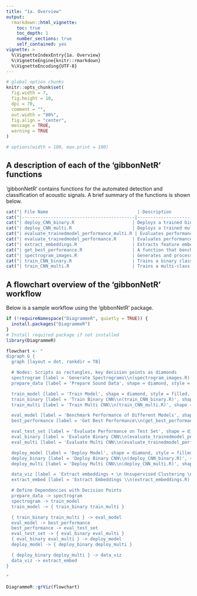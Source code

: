 ```yaml
---
title: "1a. Overview"
output:
  rmarkdown::html_vignette:
    toc: true
    toc_depth: 1
    number_sections: true
    self_contained: yes
vignette: >
  %\VignetteIndexEntry{1a. Overview}
  %\VignetteEngine{knitr::rmarkdown}
  %\VignetteEncoding{UTF-8}
---
```


```r
# global option chunks
knitr::opts_chunk$set(
  fig.width = 7,
  fig.height = 10,
  dpi = 70,
  comment = "",
  out.width = "80%",
  fig.align = "center",
  message = TRUE,
  warning = TRUE
)

# options(width = 100, max.print = 100)
```

## A description of each of the 'gibbonNetR' functions
'gibbonNetR' contains functions for the automated detection and classification of acoustic signals. A brief summary of the functions is shown below.

```r
cat("| File Name                                  | Description                                      |\n")
cat("|-------------------------------------------|--------------------------------------------------|\n")
cat("| deploy_CNN_binary.R                      | Deploys a trained binary CNN model over a directory of sound files               |\n")
cat("| deploy_CNN_multi.R                       | Deploys a trained multi-class CNN model over a directory of sound files          |\n")
cat("| evaluate_trainedmodel_performance_multi.R | Evaluates performance of a multi-class model on a test dataset     |\n")
cat("| evaluate_trainedmodel_performance.R      | Evaluates performance of a binary model on a test dataset          |\n")
cat("| extract_embeddings.R                     | Extracts feature embeddings from trained models   |\n")
cat("| get_best_performance.R                   | A function that benchmarks multiple trained models    |\n")
cat("| spectrogram_images.R                     | Generates and processes spectrogram images       |\n")
cat("| train_CNN_binary.R                       | Trains a binary classification CNN model        |\n")
cat("| train_CNN_multi.R                        | Trains a multi-class classification CNN model   |\n")
```

## A flowchart overview of the 'gibbonNetR' workflow
Below is a sample workflow using the 'gibbonNetR' package. 
```r
if (!requireNamespace("DiagrammeR", quietly = TRUE)) {
  install.packages("DiagrammeR")
}
# Install required package if not installed
library(DiagrammeR)

flowchart <- "
digraph G {
  graph [layout = dot, rankdir = TB]

  # Nodes: Scripts as rectangles, key decision points as diamonds
  spectrogram [label = 'Generate Spectrograms\\n(spectrogram_images.R)', shape = rectangle, style = filled, fillcolor = lightblue]
  prepare_data [label = 'Prepare Sound Data', shape = diamond, style = filled, fillcolor = white]

  train_model [label = 'Train Model', shape = diamond, style = filled, fillcolor = white]
  train_binary [label = 'Train Binary CNN\\n(train_CNN_binary.R)', shape = rectangle, style = filled, fillcolor = green]
  train_multi [label = 'Train Multi CNN\\n(train_CNN_multi.R)', shape = rectangle, style = filled, fillcolor = green]

  eval_model [label = 'Benchmark Performance of Different Models', shape = diamond, style = filled, fillcolor = white]
  best_performance [label = 'Get Best Performance\\n(get_best_performance.R)', shape = rectangle, style = filled, fillcolor = pink]

  eval_test_set [label = 'Evaluate Performance on Test Set', shape = diamond, style = filled, fillcolor = white]
  eval_binary [label = 'Evaluate Binary CNN\\n(evaluate_trainedmodel_performance.R)', shape = rectangle, style = filled, fillcolor = pink]
  eval_multi [label = 'Evaluate Multi CNN\\n(evaluate_trainedmodel_performance_multi.R)', shape = rectangle, style = filled, fillcolor = pink]

  deploy_model [label = 'Deploy Model', shape = diamond, style = filled, fillcolor = white]
  deploy_binary [label = 'Deploy Binary CNN\\n(deploy_CNN_binary.R)', shape = rectangle, style = filled, fillcolor = orange]
  deploy_multi [label = 'Deploy Multi CNN\\n(deploy_CNN_multi.R)', shape = rectangle, style = filled, fillcolor = orange]

  data_viz [label = 'Extract embeddings + \n Unsupervised Clustering \n (Optional Step)', shape = diamond, style = filled, fillcolor = white]
  extract_embed [label = 'Extract Embeddings \\n(extract_embeddings.R)', shape = rectangle, style = filled, fillcolor = cyan]

  # Define Dependencies with Decision Points
  prepare_data -> spectrogram
  spectrogram -> train_model
  train_model -> { train_binary train_multi }

  { train_binary train_multi } -> eval_model
  eval_model -> best_performance
  best_performance -> eval_test_set
  eval_test_set -> { eval_binary eval_multi }
  { eval_binary eval_multi } -> deploy_model
  deploy_model -> { deploy_binary deploy_multi }

  { deploy_binary deploy_multi } -> data_viz
  data_viz -> extract_embed
}

"

DiagrammeR::grViz(flowchart)
```


